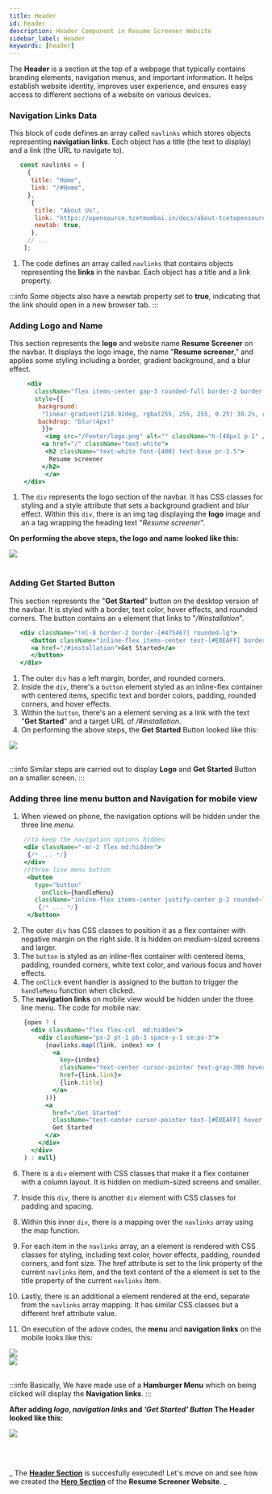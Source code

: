 ```yaml
---
title: Header
id: header
description: Header Component in Resume Screener Website
sidebar_label: Header
keywords: [header]
---
```


The **Header** is a section at the top of a webpage that typically contains branding elements, navigation menus, and important information. It helps establish website identity, improves user experience, and ensures easy access to different sections of a website on various devices.

### Navigation Links Data

This block of code defines an array called `navlinks` which stores objects representing **navigation links**. Each object has a title (the text to display) and a link (the URL to navigate to). 
  
  ```jsx title="Navbar.jsx"{3-4,7-8}showLineNumbers 
     const navlinks = [
       {
        title: "Home",
        link: "/#Home",
       },
        {
         title: "About Us",
         link: "https://opensource.tcetmumbai.in/docs/about-tcetopensource",
         newtab: true,
        },
       // ...
      ];
  ````
  
1. The code defines an array called `navlinks` that contains objects representing the **links** in the navbar. Each object has a title and a link property.

:::info
   Some objects also have a newtab property set to **true**, indicating that the link should open in a new browser tab.
:::
### Adding Logo and Name

This section represents the **logo** and website name **Resume Screener** on the navbar. It displays the logo image, the name "**Resume screener**," and applies some styling including a border, gradient background, and a blur effect.

  ```jsx title="Navbar.jsx"{8-13}showLineNumbers
       <div
         className="flex items-center gap-3 rounded-full border-2 border-white border-opacity-25"
         style={{
          background:
           "linear-gradient(218.92deg, rgba(255, 255, 255, 0.25) 30.2%, rgba(255, 255, 255, 0) 105.59%)",
          backdrop: "blur(4px)"
           }}>
            <img src="/Footer/logo.png" alt="" className="h-[48px] p-1" />
           <a href="/" className="text-white">
            <h2 className="text-white font-{400} text-base pr-2.5">
             Resume screener
           </h2>
            </a>
      </div>
  ```

1. The `div` represents the logo section of the navbar. It has CSS classes for styling and a style attribute that sets a background gradient and blur effect. Within this `div`, there is an img tag displaying the **logo** image and an a tag wrapping the heading text "*Resume screener*".

**On performing the above steps, the logo and name looked like this:** 


<div style={{ display: "flex", justifyContent: "center", alignItems: "center" }}>
  <img src={logo} style={{ border: "1px solid gray" }} />
</div>

<br />

### Adding Get Started Button

This section represents the "**Get Started**" button on the desktop version of the navbar. It is styled with a border, text color, hover effects, and rounded corners. The button contains an `a` element that links to "*/#installation*".

  ```jsx title="Navbar.jsx"{2-4}showLineNumbers
     <div className="!ml-8 border-2 border-[#475467] rounded-lg">
        <button className="inline-flex items-center text-[#E0EAFF] border-1 border-white py-1 px-2 focus:outline-none rounded md:mt-0 hover:bg-[#475467] hover:text-[#E0EAFF] text-base 2xl:text-lg">
        <a href="/#installation">Get Started</a>
        </button>
     </div>
  ```

1. The outer `div` has a left margin, border, and rounded corners.
2. Inside the `div`, there's a `button` element styled as an inline-flex container with centered items, specific text and border colors, padding, rounded corners, and hover effects.
3. Within the `button`, there's an a element serving as a link with the text "**Get Started**" and a target URL of */#installation*.
4. On performing the above steps, the **Get Started** Button looked like this: 


<div style={{ display: "flex", justifyContent: "center", alignItems: "center" }}>
  <img src={button} style={{ border: "1px solid gray" }} />
</div>
<br  />

:::info
   Similar steps are carried out to display **Logo** and **Get Started** Button on a smaller screen.
:::

### Adding three line menu button and Navigation for mobile view 

1. When viewed on phone, the navigation options will be hidden under the three line *menu*. 

  ```jsx title="Navbar.jsx"{2,7-10}showLineNumbers
      //to keep the navigation options hidden
      <div className="-mr-2 flex md:hidden">
       {/* ... */}
      </div>
      //three line menu button
       <button
         type="button"
           onClick={handleMenu}
         className="inline-flex items-center justify-center p-2 rounded-lg text-white hover:ring-white focus:outline-none focus:ring-2 focus:rig-offset-2 focus:ring-offset-white focus:ring-white">
          {/* ... */}
       </button>
  ```
2. The outer `div` has CSS classes to position it as a flex container with negative margin on the right side. It is hidden on medium-sized screens and larger.
3. The `button` is styled as an inline-flex container with centered items, padding, rounded corners, white text color, and various focus and hover effects.
4. The `onClick` event handler is assigned to the button to trigger the `handleMenu` function when clicked.
5. The **navigation links** on mobile view would be hidden under the three line menu. The code for mobile nav: 
  
  ```jsx title="Navbar.jsx"{2-11}showLineNumbers
      {open ? (
        <div className="flex flex-col  md:hidden">
          <div className="px-2 pt-1 pb-3 space-y-1 sm:px-3">
            {navlinks.map((link, index) => (
              <a
                key={index}
                className="text-center cursor-pointer text-gray-300 hover:bg-gray-700 hover:text-white block px-3 py-2 rounded-md text-base font-medium"
                href={link.link}>
                {link.title}
              </a>
            ))}
            <a
              href="/Get Started"
              className="text-center cursor-pointer text-[#E0EAFF] hover:bg-gray-700 hover:text-white block px-3 py-2 rounded-md text-base font-medium">
              Get Started
            </a>
          </div>
        </div>
      ) : null}
  ```

6. There is a `div` element with CSS classes that make it a flex container with a column layout. It is hidden on medium-sized screens and smaller.

7. Inside this `div`, there is another `div` element with CSS classes for padding and spacing.

8. Within this inner `div`, there is a mapping over the `navlinks` array using the map function.

9. For each item in the `navlinks` array, an a element is rendered with CSS classes for styling, including text color, hover effects, padding, rounded corners, and font size. The href attribute is set to the link property of the current `navlinks` item, and the text content of the a element is set to the title property of the current `navlinks` item.

10. Lastly, there is an additional a element rendered at the end, separate from the `navlinks` array mapping. It has similar CSS classes but a different href attribute value.

11. On execution of the adove codes, the **menu** and **navigation links** on the mobile looks like this:


<div style={{ display: "flex", justifyContent: "center", alignItems: "center" }}>
  <img src={hamburger} style={{ border: "1px solid gray" }} />
</div>


<div style={{ display: "flex", justifyContent: "center", alignItems: "center" }}>
  <img src={nav} style={{ border: "1px solid gray" }} />
</div>
<br/>

:::info
Basically, We have made use of a **Hamburger Menu** which on being clicked will display the **Navigation links**.
:::

   **After adding *logo*, *navigation links* and *'Get Started' Button* The Header looked like this:**


 <div style={{ display: "flex", justifyContent: "center", alignItems: "center" }}> 
  <img src={header} style={{ border: "1px solid gray" }} />
 </div> 

<br /> <br />

_ The [**Header Section**](header) is succesfully executed! Let's move on and see how we created the [**Hero Section**](hero) of the **Resume Screener Website**. _


